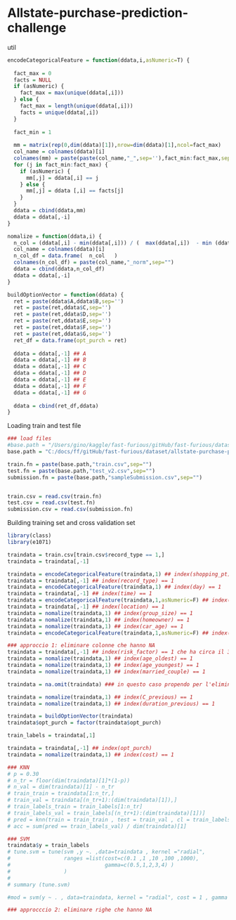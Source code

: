 Allstate-purchase-prediction-challenge
========================================================


util 
```r
encodeCategoricalFeature = function(ddata,i,asNumeric=T) {
  
  fact_max = 0
  facts = NULL
  if (asNumeric) {
    fact_max = max(unique(ddata[,i]))
  } else {
    fact_max = length(unique(ddata[,i]))
    facts = unique(ddata[,i])
  }
  
  fact_min = 1 
  
  mm = matrix(rep(0,dim(ddata)[1]),nrow=dim(ddata)[1],ncol=fact_max)
  col_name = colnames(ddata)[i]
  colnames(mm) = paste(paste(col_name,"_",sep=''),fact_min:fact_max,sep='')
  for (j in fact_min:fact_max) {
    if (asNumeric) {
      mm[,j] = ddata[,i] == j
    } else {
      mm[,j] = ddata [,i] == facts[j]
    }
  }  
  ddata = cbind(ddata,mm)
  ddata = ddata[,-i]
}

nomalize = function(ddata,i) {
  n_col = (ddata[,i] - min(ddata[,i])) / (  max(ddata[,i])  - min (ddata[,i]) )
  col_name = colnames(ddata)[i]
  n_col_df = data.frame(  n_col   )
  colnames(n_col_df) = paste(col_name,"_norm",sep="")
  ddata = cbind(ddata,n_col_df)
  ddata = ddata[,-i]
}

buildOptionVector = function(ddata) {
  ret = paste(ddata$A,ddata$B,sep='')
  ret = paste(ret,ddata$C,sep='')
  ret = paste(ret,ddata$D,sep='')
  ret = paste(ret,ddata$E,sep='')
  ret = paste(ret,ddata$F,sep='')
  ret = paste(ret,ddata$G,sep='')
  ret_df = data.frame(opt_purch = ret)
  
  ddata = ddata[,-1] ## A
  ddata = ddata[,-1] ## B
  ddata = ddata[,-1] ## C 
  ddata = ddata[,-1] ## D
  ddata = ddata[,-1] ## E
  ddata = ddata[,-1] ## F
  ddata = ddata[,-1] ## G
  
  ddata = cbind(ret_df,ddata)
}

```


Loading train and test file 

```r
### load files 
#base.path = "/Users/gino/kaggle/fast-furious/gitHub/fast-furious/dataset/allstate-purchase-prediction-challenge/"
base.path = "C:/docs/ff/gitHub/fast-furious/dataset/allstate-purchase-prediction-challenge/"

train.fn = paste(base.path,"train.csv",sep="")
test.fn = paste(base.path,"test_v2.csv",sep="")
submission.fn = paste(base.path,"sampleSubmission.csv",sep="")


train.csv = read.csv(train.fn)
test.csv = read.csv(test.fn)
submission.csv = read.csv(submission.fn)
```

Building training set and cross validation set 

```r
library(class)
library(e1071)

traindata = train.csv[train.csv$record_type == 1,]
traindata = traindata[,-1]

traindata = encodeCategoricalFeature(traindata,1) ## index(shopping_pt) == 1
traindata = traindata[,-1] ## index(record_type) == 1
traindata = encodeCategoricalFeature(traindata,1) ## index(day) == 1
traindata = traindata[,-1] ## index(time) == 1
traindata = encodeCategoricalFeature(traindata,1,asNumeric=F) ## index(state) == 1
traindata = traindata[,-1] ## index(location) == 1
traindata = nomalize(traindata,1) ## index(group_size) == 1
traindata = nomalize(traindata,1) ## index(homeowner) == 1
traindata = nomalize(traindata,1) ## index(car_age) == 1
traindata = encodeCategoricalFeature(traindata,1,asNumeric=F) ## index(car_value) == 1

### approccio 1: eliminare colonne che hanno NA 
traindata = traindata[,-1] ## index(risk_factor) == 1 che ha circa il 35% di NA 
traindata = nomalize(traindata,1) ## index(age_oldest) == 1
traindata = nomalize(traindata,1) ## index(age_youngest) == 1
traindata = nomalize(traindata,1) ## index(married_couple) == 1

traindata = na.omit(traindata) ### in questo caso propendo per l'eliminazione delle righe che sono solo 1.7% 

traindata = nomalize(traindata,1) ## index(C_previous) == 1
traindata = nomalize(traindata,1) ## index(duration_previous) == 1

traindata = buildOptionVector(traindata)
traindata$opt_purch = factor(traindata$opt_purch)

train_labels = traindata[,1]

traindata = traindata[,-1] ## index(opt_purch)  
traindata = nomalize(traindata,1) ## index(cost) == 1

### KNN  
# p = 0.30
# n_tr = floor(dim(traindata)[1]*(1-p))
# n_val = dim(traindata)[1] - n_tr
# train_train = traindata[1:n_tr,]
# train_val = traindata[(n_tr+1):(dim(traindata)[1]),]
# train_labels_train = train_labels[1:n_tr]
# train_labels_val = train_labels[(n_tr+1):(dim(traindata)[1])]
# pred = knn(train = train_train , test = train_val , cl = train_labels_train , k = 10)
# acc = sum(pred == train_labels_val) / dim(traindata)[1] 

### SVM
traindata$y = train_labels
# tune.svm = tune(svm ,y ~. ,data=traindata , kernel ="radial",
#                 ranges =list(cost=c(0.1 ,1 ,10 ,100 ,1000),
#                              gamma=c(0.5,1,2,3,4) )
#                 )
# 
# summary (tune.svm)

#mod = svm(y ~ . , data=traindata, kernel = "radial", cost = 1 , gamma = 1)

### approcccio 2: eliminare righe che hanno NA 


```

